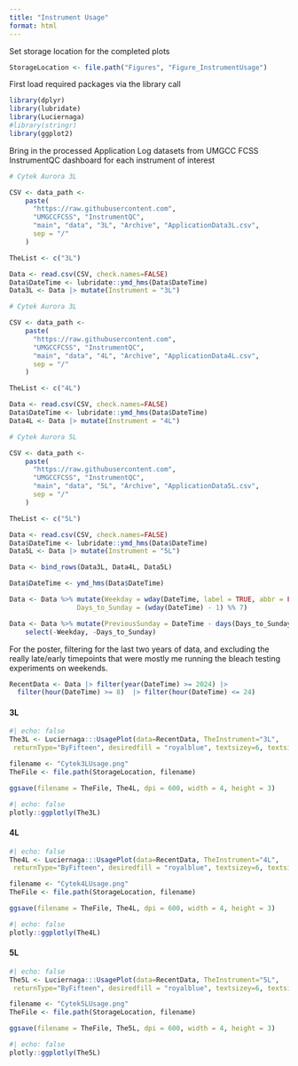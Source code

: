 ```yaml
---
title: "Instrument Usage"
format: html
---
```

Set storage location for the completed plots

```r
StorageLocation <- file.path("Figures", "Figure_InstrumentUsage")
```

First load required packages via the library call

```r
library(dplyr)
library(lubridate)
library(Luciernaga)
#library(stringr)
library(ggplot2)
```

Bring in the processed Application Log datasets from UMGCC FCSS InstrumentQC dashboard for each instrument of interest

```r
# Cytek Aurora 3L

CSV <- data_path <-                                                
    paste(                                                  
      "https://raw.githubusercontent.com",                  
      "UMGCCFCSS", "InstrumentQC",                   
      "main", "data", "3L", "Archive", "ApplicationData3L.csv",                              
      sep = "/"                                             
    ) 

TheList <- c("3L")

Data <- read.csv(CSV, check.names=FALSE)
Data$DateTime <- lubridate::ymd_hms(Data$DateTime)
Data3L <- Data |> mutate(Instrument = "3L")
```

```r
# Cytek Aurora 3L

CSV <- data_path <-                                                
    paste(                                                  
      "https://raw.githubusercontent.com",                  
      "UMGCCFCSS", "InstrumentQC",                   
      "main", "data", "4L", "Archive", "ApplicationData4L.csv",                              
      sep = "/"                                             
    ) 

TheList <- c("4L")

Data <- read.csv(CSV, check.names=FALSE)
Data$DateTime <- lubridate::ymd_hms(Data$DateTime)
Data4L <- Data |> mutate(Instrument = "4L")
```

```r
# Cytek Aurora 5L

CSV <- data_path <-                                                
    paste(                                                  
      "https://raw.githubusercontent.com",                  
      "UMGCCFCSS", "InstrumentQC",                   
      "main", "data", "5L", "Archive", "ApplicationData5L.csv",                              
      sep = "/"                                             
    ) 

TheList <- c("5L")

Data <- read.csv(CSV, check.names=FALSE)
Data$DateTime <- lubridate::ymd_hms(Data$DateTime)
Data5L <- Data |> mutate(Instrument = "5L")
```

```r
Data <- bind_rows(Data3L, Data4L, Data5L)
```

```r
Data$DateTime <- ymd_hms(Data$DateTime)

Data <- Data %>% mutate(Weekday = wday(DateTime, label = TRUE, abbr = FALSE),
                 Days_to_Sunday = (wday(DateTime) - 1) %% 7)

Data <- Data %>% mutate(PreviousSunday = DateTime - days(Days_to_Sunday)) %>%
    select(-Weekday, -Days_to_Sunday)
```

For the poster, filtering for the last two years of data, and excluding the really late/early timepoints that were mostly me running the bleach testing experiments on weekends. 

```r
RecentData <- Data |> filter(year(DateTime) >= 2024) |>
  filter(hour(DateTime) >= 8)  |> filter(hour(DateTime) <= 24) 
```

#### 3L

```r
#| echo: false
The3L <- Luciernaga:::UsagePlot(data=RecentData, TheInstrument="3L",
 returnType="ByFifteen", desiredfill = "royalblue", textsizey=6, textsizex=7)

filename <- "Cytek3LUsage.png"
TheFile <- file.path(StorageLocation, filename)

ggsave(filename = TheFile, The4L, dpi = 600, width = 4, height = 3)
```

```r
#| echo: false
plotly::ggplotly(The3L)
```

#### 4L

```r
#| echo: false
The4L <- Luciernaga:::UsagePlot(data=RecentData, TheInstrument="4L",
 returnType="ByFifteen", desiredfill = "royalblue", textsizey=6, textsizex=7)

filename <- "Cytek4LUsage.png"
TheFile <- file.path(StorageLocation, filename)

ggsave(filename = TheFile, The4L, dpi = 600, width = 4, height = 3)
```

```r
#| echo: false
plotly::ggplotly(The4L)
```

#### 5L

```r
#| echo: false
The5L <- Luciernaga:::UsagePlot(data=RecentData, TheInstrument="5L",
 returnType="ByFifteen", desiredfill = "royalblue", textsizey=6, textsizex=7)

filename <- "Cytek5LUsage.png"
TheFile <- file.path(StorageLocation, filename)

ggsave(filename = TheFile, The5L, dpi = 600, width = 4, height = 3)
```

```r
#| echo: false
plotly::ggplotly(The5L)
```

